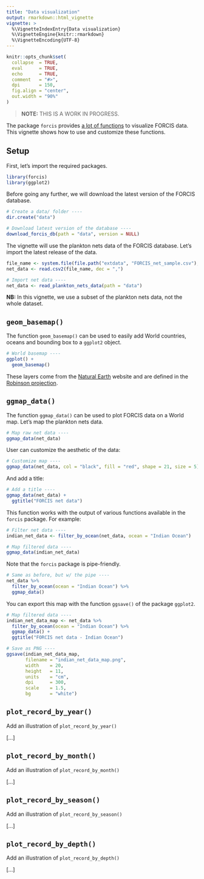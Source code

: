 ```yaml
---
title: "Data visualization"
output: rmarkdown::html_vignette
vignette: >
  %\VignetteIndexEntry{Data visualization}
  %\VignetteEngine{knitr::rmarkdown}
  %\VignetteEncoding{UTF-8}
---
```


```r
knitr::opts_chunk$set(
  collapse  = TRUE,
  eval      = TRUE,
  echo      = TRUE,
  comment   = "#>",
  dpi       = 150,
  fig.align = "center",
  out.width = "90%"
)
```

> **NOTE:** THIS IS A WORK IN PROGRESS.

The package `forcis` provides [a lot of functions](https://frbcesab.github.io/forcis/reference/index.html#visualization-tools) to visualize FORCIS data. This vignette shows how to use and customize these functions.


## Setup

First, let's import the required packages.

```r
library(forcis)
library(ggplot2)
```

Before going any further, we will download the latest version of the FORCIS database.

```r
# Create a data/ folder ----
dir.create("data")

# Download latest version of the database ----
download_forcis_db(path = "data", version = NULL)
```

The vignette will use the plankton nets data of the FORCIS database. Let's import the latest release of the data.

```r
file_name <- system.file(file.path("extdata", "FORCIS_net_sample.csv"), package = "forcis")
net_data <- read.csv2(file_name, dec = ",")
```

```r
# Import net data ----
net_data <- read_plankton_nets_data(path = "data")
```

**NB:** In this vignette, we use a subset of the plankton nets data, not the whole dataset.


## `geom_basemap()`

The function `geom_basemap()` can be used to easily add World countries, oceans and bounding box to a `ggplot2` object.

```r
# World basemap ----
ggplot() +
  geom_basemap()
```

These layers come from the [Natural Earth](https://www.naturalearthdata.com/) website and are defined in the [Robinson projection](https://epsg.io/54030).



## `ggmap_data()`

The function `ggmap_data()` can be used to plot FORCIS data on a World map. Let's map the plankton nets data.

```r
# Map raw net data ----
ggmap_data(net_data)
```

User can customize the aesthetic of the data:

```r
# Customize map ----
ggmap_data(net_data, col = "black", fill = "red", shape = 21, size = 5)
```

And add a title:

```r
# Add a title ----
ggmap_data(net_data) +
  ggtitle("FORCIS net data")
```

This function works with the output of various functions available in the `forcis` package. For example:

```r
# Filter net data ----
indian_net_data <- filter_by_ocean(net_data, ocean = "Indian Ocean")

# Map filtered data ----
ggmap_data(indian_net_data)
```

Note that the `forcis` package is pipe-friendly.

```r
# Same as before, but w/ the pipe ----
net_data %>%
  filter_by_ocean(ocean = "Indian Ocean") %>%
  ggmap_data()
```

You can export this map with the function `ggsave()` of the package `ggplot2`.


```r
# Map filtered data ----
indian_net_data_map <- net_data %>%
  filter_by_ocean(ocean = "Indian Ocean") %>%
  ggmap_data() +
  ggtitle("FORCIS net data - Indian Ocean")

# Save as PNG ----
ggsave(indian_net_data_map, 
       filename = "indian_net_data_map.png",
       width    = 20, 
       height   = 11, 
       units    = "cm", 
       dpi      = 300,
       scale    = 1.5,
       bg       = "white")
```


## `plot_record_by_year()`

Add an illustration of `plot_record_by_year()`

[...]



## `plot_record_by_month()`

Add an illustration of `plot_record_by_month()`

[...]



## `plot_record_by_season()`

Add an illustration of `plot_record_by_season()`

[...]



## `plot_record_by_depth()`

Add an illustration of `plot_record_by_depth()`

[...]
